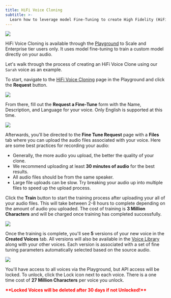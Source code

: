```yaml
---
title: HiFi Voice Cloning
subtitle: >-
  Learn how to leverage model Fine-Tuning to create High Fidelity (HiFi) voice clones.
---
```


<Frame background="subtle">
  <img src="/assets/images/hifi-clone.png" />
</Frame>

HiFi Voice Cloning is available through the [Playground](https://play.cartesia.ai) to Scale and Enterprise tier users only. It uses model fine-tuning to train a custom model directly on your audio.

Let's walk through the process of creating an HiFi Voice Clone using our `Sarah` voice as an example.

To start, navigate to the [HiFi Voice Cloning](https://play.cartesia.ai/clone/requests) page in the Playground and click the **Request** button.

<Frame background="subtle">
  <img src="/assets/images/hifi-clone-request.png" />
</Frame>

From there, fill out the **Request a Fine-Tune** form with the Name, Description, and Language for your voice. Only English is supported at this time.

<Frame background="subtle">
  <img src="/assets/images/fine-tune-request-form.png" />
</Frame>

Afterwards, you'll be directed to the **Fine Tune Request** page with a **Files** tab where you can upload the audio files associated with your voice. Here are some best practices for recording your audio:

- Generally, the more audio you upload, the better the quality of your clone.
- We recommend uploading at least **30 minutes of audio** for the best results.
- All audio files should be from the same speaker.
- Large file uploads can be slow. Try breaking your audio up into multiple files to speed up the upload process.

Click the **Train** button to start the training process after uploading your all of your audio files. This will take between 2-8 hours to complete depending on the amount of audio you uploaded. The cost of training is **3 Million Characters** and will be charged once training has completed successfully.

<Frame background="subtle">
  <img src="/assets/images/fine-tune-train.png" />
</Frame>

Once the training is complete, you'll see **5** versions of your new voice in the **Created Voices** tab. All versions will also be available in the [Voice Library](https://play.cartesia.ai/library) along with your other voices. Each version is associated with a set of fine tuning parameters automatically selected based on the source audio.

<Frame background="subtle">
  <img src="/assets/images/fine-tune-voices.png" />
</Frame>

You'll have access to all voices via the Playground, but API access will be locked. To unlock, click the Lock icon next to each voice. There is a one time cost of **27 Million Characters** per voice you unlock.

<p style="color: red; font-weight: bold">**Locked Voices will be deleted after 30 days if not Unlocked!**</p>
